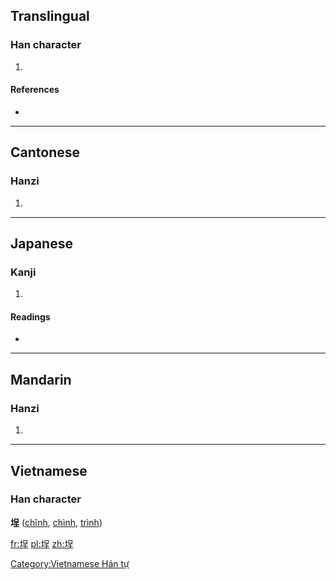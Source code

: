 ==Translingual==

===Han character===
{{Han char|rn=32|rad=土|as=07|sn=10|four=4611<sub>4</sub>|canj=土口竹土 (GRHG), 土口一土 (GRMG)}}

# {{defn|Han|sort=土07}}

====References====
* {{Han ref|kx=0230.121|dkj=05150|hdz=10444.100|uh=57D5|ud=22485|bh=D14C|bd=53580}}

----

==Cantonese==

===Hanzi===
{{yue-hanzi|jyut=|y=ching4}}

# {{defn|Cantonese|sort=土07}}

----

==Japanese==

===Kanji===
{{ja-kanji|grade=|rs=土07}}

# {{defn|Japanese|sort=土07}}

====Readings====
* {{ja-readings|on=[[てい]] (tei)|kun=[[びん]] (bin)}}

----

==Mandarin==

===Hanzi===
{{cmn-hanzi|pin=[[chéng]] ([[cheng2]]), [[xuān]] ([[xuan1]])|wg=ch'eng<sup>2</sup>, hsüan<sup>1</sup>}}
#{{defn|Mandarin|sort=土07}}

----

==Vietnamese==
===Han character===
'''埕''' ([[chĩnh]], [[chình]], [[trình]])

[[Category:Vietnamese Hán tự]]

[[fr:埕]]
[[pl:埕]]
[[zh:埕]]